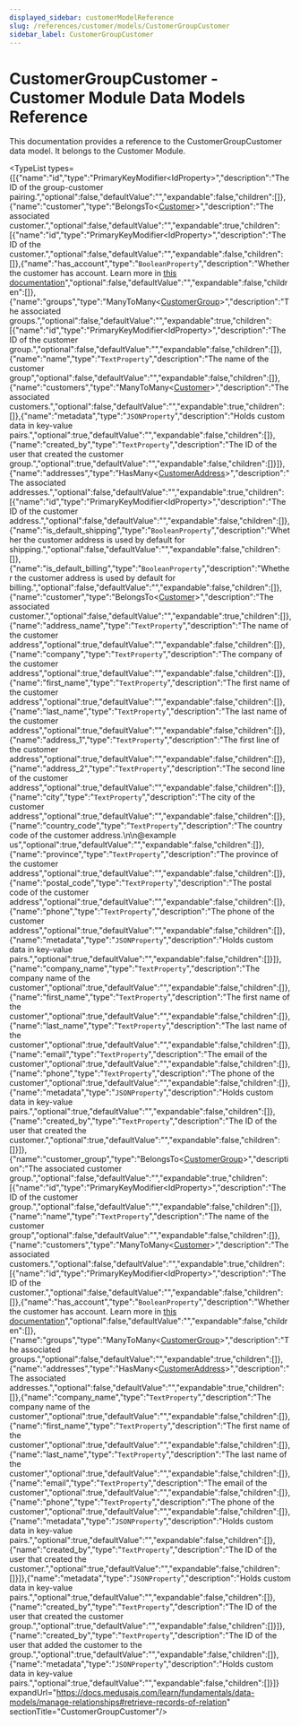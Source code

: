 ```yaml
---
displayed_sidebar: customerModelReference
slug: /references/customer/models/CustomerGroupCustomer
sidebar_label: CustomerGroupCustomer
---
```



# CustomerGroupCustomer - Customer Module Data Models Reference

This documentation provides a reference to the CustomerGroupCustomer data model. It belongs to the Customer Module.

<SourceCodeLink link="https://github.com/medusajs/medusa/blob/e0b5bb0b224458ebc8c93111e72f9a10aecf0275/packages/modules/customer/src/models/customer-group-customer.ts#L5" />

<TypeList types={[{"name":"id","type":"PrimaryKeyModifier&#60;IdProperty&#62;","description":"The ID of the group-customer pairing.","optional":false,"defaultValue":"","expandable":false,"children":[]},{"name":"customer","type":"BelongsTo&#60;[Customer](../customer_models.Customer/page.mdx)&#62;","description":"The associated customer.","optional":false,"defaultValue":"","expandable":true,"children":[{"name":"id","type":"PrimaryKeyModifier&#60;IdProperty&#62;","description":"The ID of the customer.","optional":false,"defaultValue":"","expandable":false,"children":[]},{"name":"has_account","type":"`BooleanProperty`","description":"Whether the customer has account. Learn more in [this documentation](https://docs.medusajs.com/resources/commerce-modules/customer/customer-accounts)","optional":false,"defaultValue":"","expandable":false,"children":[]},{"name":"groups","type":"ManyToMany&#60;[CustomerGroup](../customer_models.CustomerGroup/page.mdx)&#62;","description":"The associated groups.","optional":false,"defaultValue":"","expandable":true,"children":[{"name":"id","type":"PrimaryKeyModifier&#60;IdProperty&#62;","description":"The ID of the customer group.","optional":false,"defaultValue":"","expandable":false,"children":[]},{"name":"name","type":"`TextProperty`","description":"The name of the customer group","optional":false,"defaultValue":"","expandable":false,"children":[]},{"name":"customers","type":"ManyToMany&#60;[Customer](../customer_models.Customer/page.mdx)&#62;","description":"The associated customers.","optional":false,"defaultValue":"","expandable":true,"children":[]},{"name":"metadata","type":"`JSONProperty`","description":"Holds custom data in key-value pairs.","optional":true,"defaultValue":"","expandable":false,"children":[]},{"name":"created_by","type":"`TextProperty`","description":"The ID of the user that created the customer group.","optional":true,"defaultValue":"","expandable":false,"children":[]}]},{"name":"addresses","type":"HasMany&#60;[CustomerAddress](../customer_models.CustomerAddress/page.mdx)&#62;","description":"The associated addresses.","optional":false,"defaultValue":"","expandable":true,"children":[{"name":"id","type":"PrimaryKeyModifier&#60;IdProperty&#62;","description":"The ID of the customer address.","optional":false,"defaultValue":"","expandable":false,"children":[]},{"name":"is_default_shipping","type":"`BooleanProperty`","description":"Whether the customer address is used by default for shipping.","optional":false,"defaultValue":"","expandable":false,"children":[]},{"name":"is_default_billing","type":"`BooleanProperty`","description":"Whether the customer address is used by default for billing.","optional":false,"defaultValue":"","expandable":false,"children":[]},{"name":"customer","type":"BelongsTo&#60;[Customer](../customer_models.Customer/page.mdx)&#62;","description":"The associated customer.","optional":false,"defaultValue":"","expandable":true,"children":[]},{"name":"address_name","type":"`TextProperty`","description":"The name of the customer address","optional":true,"defaultValue":"","expandable":false,"children":[]},{"name":"company","type":"`TextProperty`","description":"The company of the customer address","optional":true,"defaultValue":"","expandable":false,"children":[]},{"name":"first_name","type":"`TextProperty`","description":"The first name of the customer address","optional":true,"defaultValue":"","expandable":false,"children":[]},{"name":"last_name","type":"`TextProperty`","description":"The last name of the customer address","optional":true,"defaultValue":"","expandable":false,"children":[]},{"name":"address_1","type":"`TextProperty`","description":"The first line of the customer address","optional":true,"defaultValue":"","expandable":false,"children":[]},{"name":"address_2","type":"`TextProperty`","description":"The second line of the customer address","optional":true,"defaultValue":"","expandable":false,"children":[]},{"name":"city","type":"`TextProperty`","description":"The city of the customer address","optional":true,"defaultValue":"","expandable":false,"children":[]},{"name":"country_code","type":"`TextProperty`","description":"The country code of the customer address.\n\n@example us","optional":true,"defaultValue":"","expandable":false,"children":[]},{"name":"province","type":"`TextProperty`","description":"The province of the customer address","optional":true,"defaultValue":"","expandable":false,"children":[]},{"name":"postal_code","type":"`TextProperty`","description":"The postal code of the customer address","optional":true,"defaultValue":"","expandable":false,"children":[]},{"name":"phone","type":"`TextProperty`","description":"The phone of the customer address","optional":true,"defaultValue":"","expandable":false,"children":[]},{"name":"metadata","type":"`JSONProperty`","description":"Holds custom data in key-value pairs.","optional":true,"defaultValue":"","expandable":false,"children":[]}]},{"name":"company_name","type":"`TextProperty`","description":"The company name of the customer","optional":true,"defaultValue":"","expandable":false,"children":[]},{"name":"first_name","type":"`TextProperty`","description":"The first name of the customer","optional":true,"defaultValue":"","expandable":false,"children":[]},{"name":"last_name","type":"`TextProperty`","description":"The last name of the customer","optional":true,"defaultValue":"","expandable":false,"children":[]},{"name":"email","type":"`TextProperty`","description":"The email of the customer","optional":true,"defaultValue":"","expandable":false,"children":[]},{"name":"phone","type":"`TextProperty`","description":"The phone of the customer","optional":true,"defaultValue":"","expandable":false,"children":[]},{"name":"metadata","type":"`JSONProperty`","description":"Holds custom data in key-value pairs.","optional":true,"defaultValue":"","expandable":false,"children":[]},{"name":"created_by","type":"`TextProperty`","description":"The ID of the user that created the customer.","optional":true,"defaultValue":"","expandable":false,"children":[]}]},{"name":"customer_group","type":"BelongsTo&#60;[CustomerGroup](../customer_models.CustomerGroup/page.mdx)&#62;","description":"The associated customer group.","optional":false,"defaultValue":"","expandable":true,"children":[{"name":"id","type":"PrimaryKeyModifier&#60;IdProperty&#62;","description":"The ID of the customer group.","optional":false,"defaultValue":"","expandable":false,"children":[]},{"name":"name","type":"`TextProperty`","description":"The name of the customer group","optional":false,"defaultValue":"","expandable":false,"children":[]},{"name":"customers","type":"ManyToMany&#60;[Customer](../customer_models.Customer/page.mdx)&#62;","description":"The associated customers.","optional":false,"defaultValue":"","expandable":true,"children":[{"name":"id","type":"PrimaryKeyModifier&#60;IdProperty&#62;","description":"The ID of the customer.","optional":false,"defaultValue":"","expandable":false,"children":[]},{"name":"has_account","type":"`BooleanProperty`","description":"Whether the customer has account. Learn more in [this documentation](https://docs.medusajs.com/resources/commerce-modules/customer/customer-accounts)","optional":false,"defaultValue":"","expandable":false,"children":[]},{"name":"groups","type":"ManyToMany&#60;[CustomerGroup](../customer_models.CustomerGroup/page.mdx)&#62;","description":"The associated groups.","optional":false,"defaultValue":"","expandable":true,"children":[]},{"name":"addresses","type":"HasMany&#60;[CustomerAddress](../customer_models.CustomerAddress/page.mdx)&#62;","description":"The associated addresses.","optional":false,"defaultValue":"","expandable":true,"children":[]},{"name":"company_name","type":"`TextProperty`","description":"The company name of the customer","optional":true,"defaultValue":"","expandable":false,"children":[]},{"name":"first_name","type":"`TextProperty`","description":"The first name of the customer","optional":true,"defaultValue":"","expandable":false,"children":[]},{"name":"last_name","type":"`TextProperty`","description":"The last name of the customer","optional":true,"defaultValue":"","expandable":false,"children":[]},{"name":"email","type":"`TextProperty`","description":"The email of the customer","optional":true,"defaultValue":"","expandable":false,"children":[]},{"name":"phone","type":"`TextProperty`","description":"The phone of the customer","optional":true,"defaultValue":"","expandable":false,"children":[]},{"name":"metadata","type":"`JSONProperty`","description":"Holds custom data in key-value pairs.","optional":true,"defaultValue":"","expandable":false,"children":[]},{"name":"created_by","type":"`TextProperty`","description":"The ID of the user that created the customer.","optional":true,"defaultValue":"","expandable":false,"children":[]}]},{"name":"metadata","type":"`JSONProperty`","description":"Holds custom data in key-value pairs.","optional":true,"defaultValue":"","expandable":false,"children":[]},{"name":"created_by","type":"`TextProperty`","description":"The ID of the user that created the customer group.","optional":true,"defaultValue":"","expandable":false,"children":[]}]},{"name":"created_by","type":"`TextProperty`","description":"The ID of the user that added the customer to the group.","optional":true,"defaultValue":"","expandable":false,"children":[]},{"name":"metadata","type":"`JSONProperty`","description":"Holds custom data in key-value pairs.","optional":true,"defaultValue":"","expandable":false,"children":[]}]} expandUrl="https://docs.medusajs.com/learn/fundamentals/data-models/manage-relationships#retrieve-records-of-relation" sectionTitle="CustomerGroupCustomer"/>
